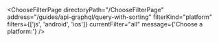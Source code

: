 

<ChooseFilterPage
  directoryPath="/ChooseFilterPage"
  address="/guides/api-graphql/query-with-sorting"
  filterKind="platform"
  filters={['js', 'android', 'ios']}
  currentFilter="all"
  message={'Choose a platform:'}
/>
